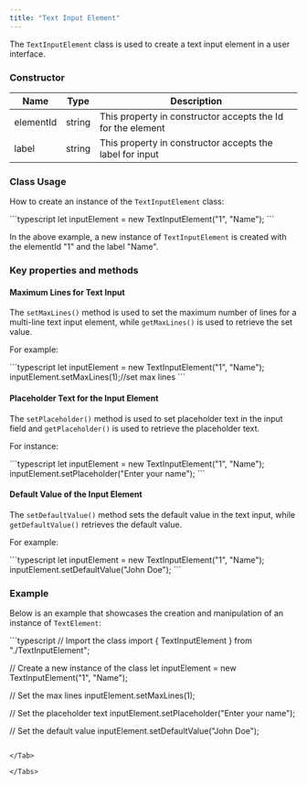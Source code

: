 ```yaml
---
title: "Text Input Element"
---
```


The `TextInputElement` class is used to create a text input element in a user interface.

### Constructor

| Name      | Type   | Description                                                 |
| --------- | ------ | ----------------------------------------------------------- |
| elementId | string | This property in constructor accepts the Id for the element |
| label     | string | This property in constructor accepts the label for input    |

### Class Usage

How to create an instance of the `TextInputElement` class:

<Tabs>
<Tab title="TypeScript">
```typescript
let inputElement = new TextInputElement("1", "Name");
```

</Tab>

</Tabs>

In the above example, a new instance of `TextInputElement` is created with the elementId "1" and the label "Name".

### Key properties and methods

#### Maximum Lines for Text Input

The `setMaxLines()` method is used to set the maximum number of lines for a multi-line text input element, while `getMaxLines()` is used to retrieve the set value.

For example:

<Tabs>
<Tab title="TypeScript">
```typescript
let inputElement = new TextInputElement("1", "Name");
inputElement.setMaxLines(1);//set max lines
```

</Tab>

</Tabs>

#### Placeholder Text for the Input Element

The `setPlaceholder()` method is used to set placeholder text in the input field and `getPlaceholder()` is used to retrieve the placeholder text.

For instance:

<Tabs>
<Tab title="TypeScript">
```typescript
let inputElement = new TextInputElement("1", "Name");
inputElement.setPlaceholder("Enter your name");
```

</Tab>

</Tabs>

#### Default Value of the Input Element

The `setDefaultValue()` method sets the default value in the text input, while `getDefaultValue()` retrieves the default value.

For example:

<Tabs>
<Tab title="TypeScript">
```typescript
let inputElement = new TextInputElement("1", "Name");
inputElement.setDefaultValue("John Doe");
```

</Tab>

</Tabs>

### Example

Below is an example that showcases the creation and manipulation of an instance of `TextElement`:

<Tabs>
<Tab title="TypeScript">
```typescript
// Import the class
import { TextInputElement } from "./TextInputElement";

// Create a new instance of the class
let inputElement = new TextInputElement("1", "Name");

// Set the max lines
inputElement.setMaxLines(1);

// Set the placeholder text
inputElement.setPlaceholder("Enter your name");

// Set the default value
inputElement.setDefaultValue("John Doe");
```

</Tab>

</Tabs>
